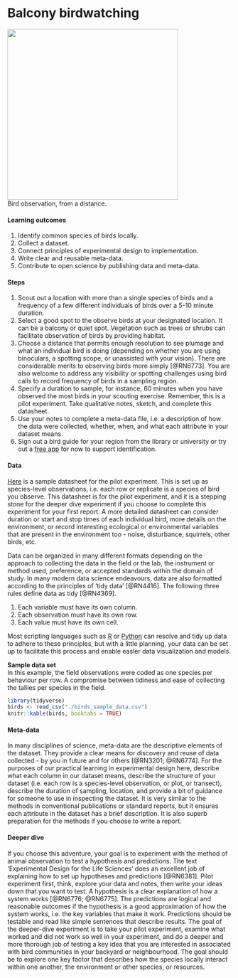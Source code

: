 # Balcony birdwatching {#birds}  
![](./owl.png){width=4in}  
Bird observation, from a distance. 

#### Learning outcomes {-}  
1. Identify common species of birds locally.  
2. Collect a dataset.  
3. Connect principles of experimental design to implementation.  
4. Write clear and reusable meta-data.  
5. Contribute to open science by publishing data and meta-data.  

#### Steps {-}  
1. Scout out a location with more than a single species of birds and a frequency of a few different individuals of birds over a 5-10 minute duration.  
2. Select a good spot to the observe birds at your designated location. It can be a balcony or quiet spot. Vegetation such as trees or shrubs can facilitate observation of birds by providing habitat.  
3. Choose a distance that permits enough resolution to see plumage and what an individual bird is doing (depending on whether you are using binoculars, a spotting scope, or unassisted with your vision). There are considerable merits to observing birds more simply [@RN6773]. You are also welcome to address any visibility or spotting challenges using bird calls to record frequency of birds in a sampling region.  
4. Specify a duration to sample, for instance, 60 minutes when you have observed the most birds in your scouting exercise. Remember, this is a pilot experiment. Take qualitative notes, sketch, and complete this datasheet.  
5. Use your notes to complete a meta-data file, i.e. a description of how the data were collected, whether, when, and what each attribute in your dataset means.  
6. Sign out a bird guide for your region from the library or university or try out a [free app](https://www.birds.cornell.edu/k12/best-apps-for-birding-with-kids/) for now to support identification.

#### Data {-}  
[Here](https://figshare.com/articles/dataset/BIOL3250_birds_datasheet/12756101) is a sample datasheet for the pilot experiment. This is set up as species-level observations, i.e. each row or replicate is a species of bird you observe. This datasheet is for the pilot experiment, and it is a stepping stone for the deeper dive experiment if you choose to complete this experiment for your first report. A more detailed datasheet can consider duration or start and stop times of each individual bird, more details on the environment, or record interesting ecological or environmental variables that are present in the environment too - noise, disturbance, squirrels, other birds, etc.  

Data can be organized in many different formats depending on the approach to collecting the data in the field or the lab, the instrument or method used, preference, or accepted standards within the domain of study. In many modern data science endeavours, data are also formatted according to the principles of 'tidy data' [@RN4416]. The following three rules define data as tidy [@RN4369].  

1. Each variable must have its own column.  
2. Each observation must have its own row.  
3. Each value must have its own cell.   

Most scripting languages such as [R](https://www.r-project.org) or [Python](https://www.python.org) can resolve and tidy up data to adhere to these principles, but with a little planning, your data can be set up to facilitate this process and enable easier data visualization and models.  

**Sample data set**  
In this example, the field observations were coded as one species per behaviour per row. A compromise between tidiness and ease of collecting the tallies per species in the field.  

```r
library(tidyverse)
birds <- read_csv("./birds_sample_data.csv")
knitr::kable(birds, booktabs = TRUE)

```


#### Meta-data {-}  
In many disciplines of science, meta-data are the descriptive elements of the dataset. They provide a clear means for discovery and reuse of data collected - by you in future and for others [@RN3201; @RN6774]. For the purposes of our practical learning in experimental design here, describe what each column in our dataset means, describe the structure of your dataset (i.e. each row is a species-level observation, or plot, or transect), describe the duration of sampling, location, and provide a bit of guidance for someone to use in inspecting the dataset. It is very similar to the methods in conventional publications or standard reports, but it ensures each attribute in the dataset has a brief description. It is also superb preparation for the methods if you choose to write a report.     

#### Deeper dive {-}
If you choose this adventure, your goal is to experiment with the method of animal observation to test a hypothesis and predictions. The text 'Experimental Design for the Life Sciences' does an excellent job of explaining how to set up hypotheses and predictions [@RN6381]. Pilot experiment first, think, explore your data and notes, then write your ideas down that you want to test. A hypothesis is a clear explanation of how a system works [@RN6776; @RN6775]. The predictions are logical and reasonable outcomes if the hypothesis is a good approximation of how the system works, i.e. the key variables that make it work. Predictions should be testable and read like simple sentences that describe results.  The goal of the deeper-dive experiment is to take your pilot experiment, examine what worked and did not work so well in your experiment, and do a deeper and more thorough job of testing a key idea that you are interested in associated with bird communities in your backyard or neighbourhood. The goal should be to explore one key factor that describes how the species locally interact within one another, the environment or other species, or resources.   
